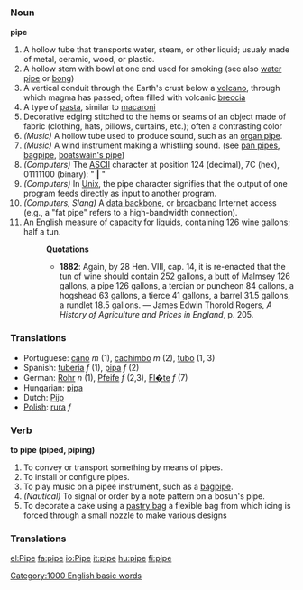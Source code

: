 === Noun ===

'''pipe'''
#A hollow tube that transports water, steam, or other liquid; usualy made of metal, ceramic, wood, or plastic.
#A hollow stem with  bowl at one end used for smoking (see also [[water pipe]] or [[bong]])
#A vertical conduit through the Earth's crust below a [[volcano]], through which magma has passed; often filled with volcanic [[breccia]]
#A type of [[pasta]], similar to [[macaroni]]
#Decorative edging stitched to the hems or seams of an object made of fabric (clothing, hats, pillows, curtains, etc.); often a contrasting color
#''(Music)'' A hollow tube used to produce sound, such as an [[organ pipe]].
#''(Music)'' A wind instrument making a whistling sound. (see [[pan pipes]], [[bagpipe]], [[boatswain's pipe]])
#''(Computers)'' The [[ASCII]] character at position 124 (decimal),  7C (hex),  01111100 (binary): " '''|''' "
#''(Computers)'' In [[Unix]], the pipe character signifies that the output of one program feeds directly as input to another program.
#''(Computers, Slang)''  A [[data backbone]], or [[broadband]] Internet access (e.g., a "fat pipe" refers to a high-bandwidth connection).
#An English measure of capacity for liquids, containing 126 wine gallons; half a tun.
#:'''Quotations'''
#:*'''1882''': Again, by 28 Hen. VIII, cap. 14, it is re-enacted that the tun of wine should contain 252 gallons, a butt of Malmsey 126 gallons, a pipe 126 gallons, a tercian or puncheon 84 gallons, a hogshead 63 gallons, a tierce 41 gallons, a barrel 31.5 gallons, a rundlet 18.5 gallons. &mdash; James Edwin Thorold Rogers, ''A History of Agriculture and Prices in England'', p. 205.

=== Translations ===
* Portuguese: [[cano]] ''m'' (1), [[cachimbo]] ''m'' (2), [[tubo]] (1, 3)
* Spanish: [[tuberia]] ''f'' (1), [[pipa]] ''f'' (2)
* German: [[Rohr]] ''n'' (1), [[Pfeife ]] ''f'' (2,3), [[Fl�te]] ''f'' (7)
* Hungarian: [[pipa]]
* Dutch: [[Pijp]]
* [[Polish]]: [[rura]] ''f''

=== Verb ===

'''to pipe (piped, piping)'''
#To convey or transport something by means of pipes.
#To install or configure pipes.
#To play music on a pipee instrument, such as a [[bagpipe]].
#''(Nautical)'' To signal or order by a note pattern on a bosun's pipe.
#To decorate a cake using a [[pastry bag]] a flexible bag from which icing is forced through a small nozzle to make various designs


=== Translations ===
[[Category:1000 English basic words]]
[[el:Pipe]]
[[fa:pipe]]
[[io:Pipe]]
[[it:pipe]]
[[hu:pipe]]
[[fi:pipe]]